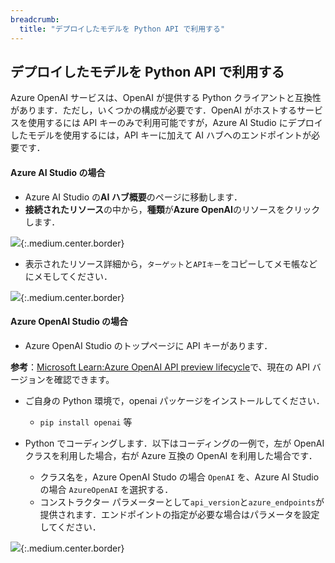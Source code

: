 ```yaml
---
breadcrumb:
  title: "デプロイしたモデルを Python API で利用する"
---
```


## デプロイしたモデルを Python API で利用する

Azure OpenAI サービスは、OpenAI が提供する Python クライアントと互換性があります．ただし，いくつかの構成が必要です．OpenAI がホストするサービスを使用するには API キーのみで利用可能ですが，Azure AI Studio にデプロイしたモデルを使用するには，API キーに加えて AI ハブへのエンドポイントが必要です．

#### Azure AI Studio の場合
- Azure AI Studio の**AI ハブ概要**のページに移動します．
- **接続されたリソース**の中から，**種類**が**Azure OpenAI**のリソースをクリックします．

![](img/01_aistudiopython1.png){:.medium.center.border}
- 表示されたリソース詳細から，`ターゲット`と`APIキー`をコピーしてメモ帳などにメモしてください．

![](img/02_aistudiopython2.png){:.medium.center.border}


#### Azure OpenAI Studio の場合
- Azure OpenAI Studio のトップページに API キーがあります．

**参考**：[Microsoft Learn:Azure OpenAI API preview lifecycle](https://learn.microsoft.com/en-us/azure/ai-services/openai/api-version-deprecation)で、現在の API バージョンを確認できます。

- ご自身の Python 環境で，openai パッケージをインストールしてください．
  - ``pip install openai`` 等

- Python でコーディングします．以下はコーディングの一例で，左が OpenAI クラスを利用した場合，右が Azure 互換の OpenAI を利用した場合です．
  - クラス名を，Azure OpenAI Studo の場合 `OpenAI` を、Azure AI Studio の場合 `AzureOpenAI` を選択する．
  - コンストラクター パラメーターとして`api_version`と`azure_endpoints`が提供されます．エンドポイントの指定が必要な場合はパラメータを設定してください．

![](img/03_aistudiopython3.png){:.medium.center.border}
